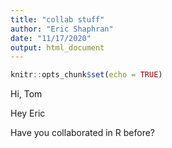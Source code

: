 ```yaml
---
title: "collab stuff"
author: "Eric Shaphran"
date: "11/17/2020"
output: html_document
---
```


```r
knitr::opts_chunk$set(echo = TRUE)
```

Hi, Tom

Hey Eric

Have you collaborated in R before?